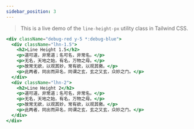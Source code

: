 ```yaml
---
sidebar_position: 3
---
```


> This is a live demo of the `line-height-px` utility class in Tailwind CSS.

```jsx live
<div className="debug-red y-5 *:debug-blue">
  <div className="lhn-1.5">
    <h2>Line Height 1.5</h2>
    <p>道可道，非常道；名可名，非常名。</p>
    <p>无名，天地之始，有名，万物之母。</p>
    <p>故常无欲，以观其妙，常有欲，以观其徼。</p>
    <p>此两者，同出而异名，同谓之玄，玄之又玄，众妙之门。</p>
  </div>
  <div className="lhn-2">
    <h2>Line Height 2</h2>
    <p>道可道，非常道；名可名，非常名。</p>
    <p>无名，天地之始，有名，万物之母。</p>
    <p>故常无欲，以观其妙，常有欲，以观其徼。</p>
    <p>此两者，同出而异名，同谓之玄，玄之又玄，众妙之门。</p>
  </div>
</div>
```
